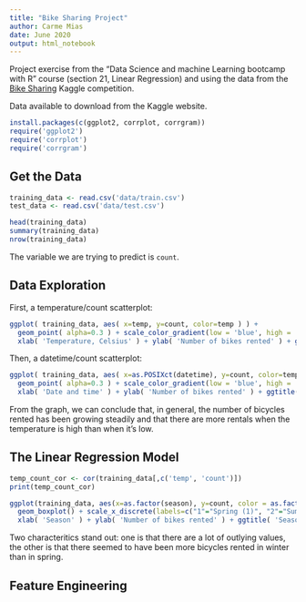 ```yaml
---
title: "Bike Sharing Project"
author: Carme Mias
date: June 2020
output: html_notebook
---
```


Project exercise from the "Data Science and machine Learning bootcamp with R" course (section 21, Linear Regression) and using the data from the [Bike Sharing](https://www.kaggle.com/c/bike-sharing-demand/overview) Kaggle competition.

Data available to download from the Kaggle website.

```r
install.packages(c(ggplot2, corrplot, corrgram))
require('ggplot2')
require('corrplot')
require('corrgram')
```

## Get the Data

```r
training_data <- read.csv('data/train.csv')
test_data <- read.csv('data/test.csv')

head(training_data)
summary(training_data)
nrow(training_data)
```

The variable we are trying to predict is `count`.

## Data Exploration

First, a temperature/count scatterplot:

```r
ggplot( training_data, aes( x=temp, y=count, color=temp ) ) + 
  geom_point( alpha=0.3 ) + scale_color_gradient(low = 'blue', high = 'orange')  +
  xlab( 'Temperature, Celsius' ) + ylab( 'Number of bikes rented' ) + ggtitle( 'Temperature/Count scatterplot' )
```

Then, a datetime/count scatterplot:

```r
ggplot( training_data, aes( x=as.POSIXct(datetime), y=count, color=temp ) ) + 
  geom_point( alpha=0.3 ) + scale_color_gradient(low = 'blue', high = 'orange')  +
  xlab( 'Date and time' ) + ylab( 'Number of bikes rented' ) + ggtitle( 'Datetime/Count scatterplot' )
```
From the graph, we can conclude that, in general, the number of bicycles rented has been growing steadily and that there are more rentals when the temperature is high than when it's low.

## The Linear Regression Model

```r
temp_count_cor <- cor(training_data[,c('temp', 'count')])
print(temp_count_cor)
```

```r
ggplot(training_data, aes(x=as.factor(season), y=count, color = as.factor(season))) +
  geom_boxplot() + scale_x_discrete(labels=c("1"="Spring (1)", "2"="Summer (2)", "3"="Autumn (3)", "4"="Winter (4)")) +
  xlab( 'Season' ) + ylab( 'Number of bikes rented' ) + ggtitle( 'Season/Count boxplot' )
```

Two characteritics stand out: one is that there are a lot of outlying values, the other is that there seemed to have been more bicycles rented in winter than in spring.

## Feature Engineering